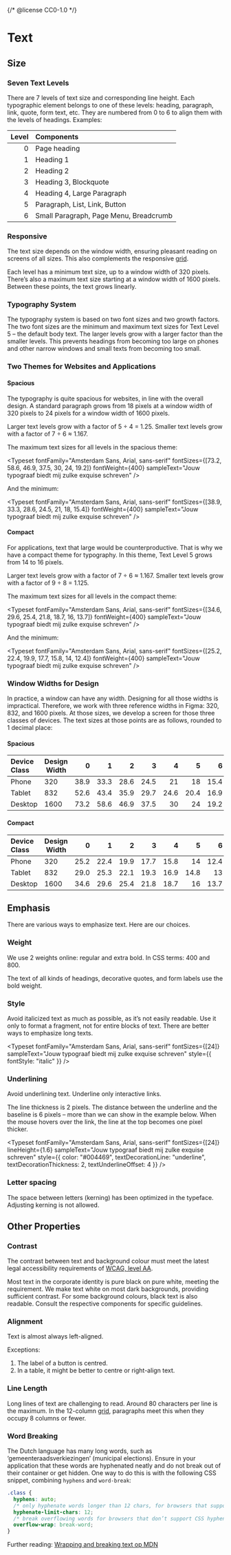 {/* @license CC0-1.0 */}


<Meta title="Foundation/Design Tokens/Text" />

# Text

## Size

### Seven Text Levels

There are 7 levels of text size and corresponding line height.
Each typographic element belongs to one of these levels: heading, paragraph, link, quote, form text, etc.
They are numbered from 0 to 6 to align them with the levels of headings.
Examples:

| Level | Components                             |
| ----: | :------------------------------------- |
|     0 | Page heading                           |
|     1 | Heading 1                              |
|     2 | Heading 2                              |
|     3 | Heading 3, Blockquote                  |
|     4 | Heading 4, Large Paragraph             |
|     5 | Paragraph, List, Link, Button          |
|     6 | Small Paragraph, Page Menu, Breadcrumb |

### Responsive

The text size depends on the window width, ensuring pleasant reading on screens of all sizes.
This also complements the responsive [grid](/docs/components-layout-grid--docs).

Each level has a minimum text size, up to a window width of 320 pixels.
There’s also a maximum text size starting at a window width of 1600 pixels.
Between these points, the text grows linearly.

### Typography System

The typography system is based on two font sizes and two growth factors.
The two font sizes are the minimum and maximum text sizes for Text Level 5 – the default body text.
The larger levels grow with a larger factor than the smaller levels.
This prevents headings from becoming too large on phones and other narrow windows and small texts from becoming too small.

### Two Themes for Websites and Applications

#### Spacious

The typography is quite spacious for websites, in line with the overall design.
A standard paragraph grows from 18 pixels at a window width of 320 pixels to 24 pixels for a window width of 1600 pixels.

Larger text levels grow with a factor of 5 ÷ 4 = 1.25.
Smaller text levels grow with a factor of 7 ÷ 6 ≈ 1.167.

The maximum text sizes for all levels in the spacious theme:

<Typeset
  fontFamily="Amsterdam Sans, Arial, sans-serif"
  fontSizes={[73.2, 58.6, 46.9, 37.5, 30, 24, 19.2]}
  fontWeight={400}
  sampleText="Jouw typograaf biedt mij zulke exquise schreven"
/>

And the minimum:

<Typeset
  fontFamily="Amsterdam Sans, Arial, sans-serif"
  fontSizes={[38.9, 33.3, 28.6, 24.5, 21, 18, 15.4]}
  fontWeight={400}
  sampleText="Jouw typograaf biedt mij zulke exquise schreven"
/>

#### Compact

For applications, text that large would be counterproductive.
That is why we have a compact theme for typography.
In this theme, Text Level 5 grows from 14 to 16 pixels.

Larger text levels grow with a factor of 7 ÷ 6 ≈ 1.167.
Smaller text levels grow with a factor of 9 ÷ 8 = 1.125.

The maximum text sizes for all levels in the compact theme:

<Typeset
  fontFamily="Amsterdam Sans, Arial, sans-serif"
  fontSizes={[34.6, 29.6, 25.4, 21.8, 18.7, 16, 13.7]}
  fontWeight={400}
  sampleText="Jouw typograaf biedt mij zulke exquise schreven"
/>

And the minimum:

<Typeset
  fontFamily="Amsterdam Sans, Arial, sans-serif"
  fontSizes={[25.2, 22.4, 19.9, 17.7, 15.8, 14, 12.4]}
  fontWeight={400}
  sampleText="Jouw typograaf biedt mij zulke exquise schreven"
/>

### Window Widths for Design

In practice, a window can have any width.
Designing for all those widths is impractical.
Therefore, we work with three reference widths in Figma: 320, 832, and 1600 pixels.
At those sizes, we develop a screen for those three classes of devices.
The text sizes at those points are as follows, rounded to 1 decimal place:

#### Spacious

| Device Class | Design Width |    0 |    1 |    2 |    3 |    4 |    5 |    6 |
| :----------- | ------------ | ---: | ---: | ---: | ---: | ---: | ---: | ---: |
| Phone        | 320          | 38.9 | 33.3 | 28.6 | 24.5 |   21 |   18 | 15.4 |
| Tablet       | 832          | 52.6 | 43.4 | 35.9 | 29.7 | 24.6 | 20.4 | 16.9 |
| Desktop      | 1600         | 73.2 | 58.6 | 46.9 | 37.5 |   30 |   24 | 19.2 |

#### Compact

| Device Class | Design Width |    0 |    1 |    2 |    3 |    4 |    5 |    6 |
| :----------- | ------------ | ---: | ---: | ---: | ---: | ---: | ---: | ---: |
| Phone        | 320          | 25.2 | 22.4 | 19.9 | 17.7 | 15.8 |   14 | 12.4 |
| Tablet       | 832          | 29.0 | 25.3 | 22.1 | 19.3 | 16.9 | 14.8 |   13 |
| Desktop      | 1600         | 34.6 | 29.6 | 25.4 | 21.8 | 18.7 |   16 | 13.7 |

## Emphasis

There are various ways to emphasize text.
Here are our choices.

### Weight

We use 2 weights online: regular and extra bold.
In CSS terms: 400 and 800.

<Typeset
  fontFamily="Amsterdam Sans, Arial, sans-serif"
  fontSizes={[24]}
  fontWeight={400}
  sampleText="Jouw typograaf biedt mij zulke exquise schreven"
/>

The text of all kinds of headings, decorative quotes, and form labels use the bold weight.

<Typeset
  fontFamily="Amsterdam Sans, Arial, sans-serif"
  fontSizes={[24]}
  fontWeight={800}
  sampleText="Jouw typograaf biedt mij zulke exquise schreven"
/>

### Style

Avoid italicized text as much as possible, as it’s not easily readable.
Use it only to format a fragment, not for entire blocks of text.
There are better ways to emphasize long texts.

<Typeset
  fontFamily="Amsterdam Sans, Arial, sans-serif"
  fontSizes={[24]}
  sampleText="Jouw typograaf biedt mij zulke exquise schreven"
  style={{ fontStyle: "italic" }}
/>

### Underlining

Avoid underlining text.
Underline only interactive links.

The line thickness is 2 pixels.
The distance between the underline and the baseline is 6 pixels –
more than we can show in the example below.
When the mouse hovers over the link, the line at the top becomes one pixel thicker.

<Typeset
  fontFamily="Amsterdam Sans, Arial, sans-serif"
  fontSizes={[24]}
  lineHeight={1.6}
  sampleText="Jouw typograaf biedt mij zulke exquise schreven"
  style={{ color: "#004469", textDecorationLine: "underline", textDecorationThickness: 2, textUnderlineOffset: 4 }}
/>

### Letter spacing

The space between letters (kerning) has been optimized in the typeface.
Adjusting kerning is not allowed.

## Other Properties

### Contrast

The contrast between text and background colour must meet the latest legal accessibility requirements of [WCAG, level AA](https://www.w3.org/WAI/WCAG21/Understanding/contrast-minimum.html).

Most text in the corporate identity is pure black on pure white, meeting the requirement.
We make text white on most dark backgrounds, providing sufficient contrast.
For some background colours, black text is also readable.
Consult the respective components for specific guidelines.

### Alignment

Text is almost always left-aligned.

Exceptions:

1. The label of a button is centred.
2. In a table, it might be better to centre or right-align text.

### Line Length

Long lines of text are challenging to read.
Around 80 characters per line is the maximum.
In the 12-column [grid](/docs/components-layout-grid--docs), paragraphs meet this when they occupy 8 columns or fewer.

### Word Breaking

The Dutch language has many long words, such as ‘gemeenteraadsverkiezingen’ (municipal elections).
Ensure in your application that these words are hyphenated neatly and do not break out of their container or get hidden.
One way to do this is with the following CSS snippet, combining `hyphens` and `word-break`:

```css
.class {
  hyphens: auto;
  /* only hyphenate words longer than 12 chars, for browsers that support it */
  hyphenate-limit-chars: 12;
  /* break overflowing words for browsers that don’t support CSS hyphens */
  overflow-wrap: break-word;
}
```

Further reading: [Wrapping and breaking text op MDN](https://developer.mozilla.org/en-US/docs/Web/CSS/CSS_text/Wrapping_breaking_text)
